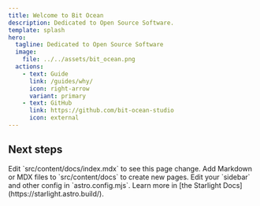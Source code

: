 ```yaml
---
title: Welcome to Bit Ocean
description: Dedicated to Open Source Software.
template: splash
hero:
  tagline: Dedicated to Open Source Software
  image:
    file: ../../assets/bit_ocean.png
  actions:
    - text: Guide
      link: /guides/why/
      icon: right-arrow
      variant: primary
    - text: GitHub
      link: https://github.com/bit-ocean-studio
      icon: external
---
```



## Next steps

<CardGrid stagger>
  <Card
    title="Update content"
    icon="pencil"
  >
    Edit `src/content/docs/index.mdx` to see this page change.
  </Card>
  <Card
    title="Add new content"
    icon="add-document"
  >
    Add Markdown or MDX files to `src/content/docs` to create new pages.
  </Card>
  <Card
    title="Configure your site"
    icon="setting"
  >
    Edit your `sidebar` and other config in `astro.config.mjs`.
  </Card>
  <Card
    title="Read the docs"
    icon="open-book"
  >
    Learn more in [the Starlight Docs](https://starlight.astro.build/).
  </Card>
</CardGrid>
